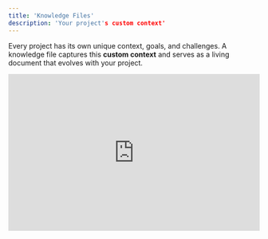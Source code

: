 ```yaml
---
title: 'Knowledge Files'
description: 'Your project's custom context'
---
```


Every project has its own unique context, goals, and challenges. A knowledge file captures this **custom context** and serves as a living document that evolves with your project.&#x20;

<iframe width="100%" height="315" src="https://www.youtube.com/embed/XsRerF2pEUE" title="YouTube video player" frameborder="0" allow="accelerometer; autoplay; clipboard-write; encrypted-media; gyroscope; picture-in-picture" allowfullscreen />

### **What to Include in Your Knowledge File**

A comprehensive knowledge file covers all essential aspects of your project. Here’s a breakdown of what to include:

* **Project Overview:** A brief description of the project, its goals, and objectives.

* **User Personas:** Detailed descriptions of your target users and their needs.

* **Feature Specifications:** User stories, acceptance criteria, and detailed descriptions of each feature.

* **Design Assets:** Links to design files, color palettes, typography, and other visual elements.

* **API Documentation:** Detailed API endpoints, request/response examples, and authentication methods.

* **Database Schema:** ER diagrams, table structures, and relationships.

* **Environment Setup:** Instructions for setting up the development environment, including dependencies and configurations.

* **Testing Guidelines:** Types of tests, testing frameworks, and coverage requirements.

* **Deployment Instructions:** Steps for deploying the application to different environments (development, staging, production).

* **Version Control Practices:** Define your branching strategy, commit message conventions, and code review guidelines.

* **Security Practices:** Guidelines for secure coding, data protection, and handling sensitive information.

* **Compliance Requirements:** Any legal or regulatory requirements your project must adhere to.

### **Best Practices for Maintaining Knowledge Files**

* **Start Early:** Use tools like Lovable’s experimental chat mode to generate a knowledge file at the beginning of your project.

* **Keep It Dynamic:** Automate updates to ensure your knowledge file stays in sync with your codebase and documentation.

* **Define Roles Clearly:** Assign ownership to different sections to ensure accountability and avoid outdated information.